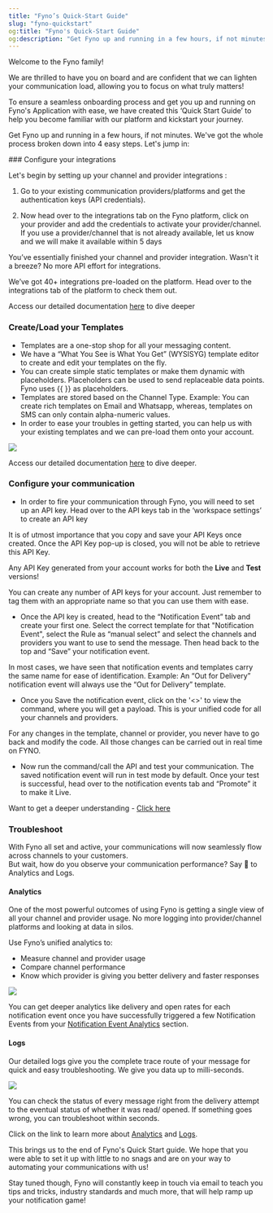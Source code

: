 ```yaml
---
title: "Fyno’s Quick-Start Guide"
slug: "fyno-quickstart"
og:title: "Fyno's Quick-Start Guide"
og:description: "Get Fyno up and running in a few hours, if not minutes. We've got the whole process broken down into 4 easy steps."
---
```


<Note>Welcome to the Fyno family!</Note>

We are thrilled to have you on board and are confident that we can lighten your communication load, allowing you to focus on what truly matters!

To ensure a seamless onboarding process and get you up and running on Fyno's Application with ease, we have created this ‘Quick Start Guide’ to help you become familiar with our platform and kickstart your journey.

Get Fyno up and running in a few hours, if not minutes. We've got the whole process broken down into 4 easy steps. Let's jump in:

<Steps>
### Configure your integrations

Let's begin by setting up your channel and provider integrations :

1. Go to your existing communication providers/platforms and get the authentication keys (API credentials).

2. Now head over to the integrations tab on the Fyno platform, click on your provider and add the credentials to activate your provider/channel. If you use a provider/channel that is not already available, let us know and we will make it available within 5 days

You’ve essentially finished your channel and provider integration. Wasn't it a breeze? No more API effort for integrations.

<Tip>We’ve got 40+ integrations pre-loaded on the platform. Head over to the integrations tab of the platform to check them out.</Tip>

Access our detailed documentation [here](./integrations-introduction) to dive deeper

### Create/Load your Templates

- Templates are a one-stop shop for all your messaging content.
- We have a “What You See is What You Get” (WYSISYG) template editor to create and edit your templates on the fly.
- You can create simple static templates or make them dynamic with placeholders. Placeholders can be used to send replaceable data points. Fyno uses {{ }} as placeholders.
- Templates are stored based on the Channel Type. Example: You can create rich templates on Email and Whatsapp, whereas, templates on SMS can only contain alpha-numeric values.
- In order to ease your troubles in getting started, you can help us with your existing templates and we can pre-load them onto your account.

![](/images/Templates.gif)

Access our detailed documentation [here](./templates-getting-started) to dive deeper.

### Configure your communication

- In order to fire your communication through Fyno, you will need to set up an API key. Head over to the API keys tab in the ‘workspace settings’ to create an API key

<Info>It is of utmost importance that you copy and save your API Keys once created. Once the API Key pop-up is closed, you will not be able to retrieve this API Key.</Info>

Any API Key generated from your account works for both the **Live** and **Test** versions!

You can create any number of API keys for your account. Just remember to tag them with an appropriate name so that you can use them with ease.

- Once the API key is created, head to the “Notification Event” tab and create your first one. Select the correct template for that "Notification Event", select the Rule as “manual select” and select the channels and providers you want to use to send the message. Then head back to the top and “Save” your notification event.

<Tip>In most cases, we have seen that notification events and templates carry the same name for ease of identification. Example: An “Out for Delivery” notification event will always use the “Out for Delivery” template.</Tip>

- Once you Save the notification event, click on the '\<>' to view the command, where you will get a payload. This is your unified code for all your channels and providers.

<Tip>For any changes in the template, channel or provider, you never have to go back and modify the code. All those changes can be carried out in real time on FYNO.</Tip>

- Now run the command/call the API and test your communication. The saved notification event will run in test mode by default. Once your test is successful, head over to the notification events tab and “Promote” it to make it Live.

Want to get a deeper understanding - [Click here](./events-overview)

### Troubleshoot

With Fyno all set and active, your communications will now seamlessly flow across channels to your customers.  
But wait, how do you observe your communication performance? Say 👋 to Analytics and Logs.

#### Analytics

One of the most powerful outcomes of using Fyno is getting a single view of all your channel and provider usage. No more logging into provider/channel platforms and looking at data in silos.

Use Fyno’s unified analytics to:

- Measure channel and provider usage
- Compare channel performance
- Know which provider is giving you better delivery and faster responses

![](/images/Analytics.gif)

You can get deeper analytics like delivery and open rates for each notification event once you have successfully triggered a few Notification Events from your [Notification Event Analytics](./event-analytics) section.

#### Logs

Our detailed logs give you the complete trace route of your message for quick and easy troubleshooting. We give you data up to milli-seconds.

![](/images/Logs.gif)

You can check the status of every message right from the delivery attempt to the eventual status of whether it was read/ opened. If something goes wrong, you can troubleshoot within seconds.

Click on the link to learn more about [Analytics](./event-analytics) and [Logs](./sent-logs).

</Steps>

This brings us to the end of Fyno's Quick Start guide. We hope that you were able to set it up with little to no snags and are on your way to automating your communications with us!

Stay tuned though, Fyno will constantly keep in touch via email to teach you tips and tricks, industry standards and much more, that will help ramp up your notification game!
